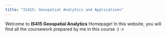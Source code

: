 ```yaml
---
title: "IS415: Geospatial Analytics and Applications"
---
```


Welcome to **IS415 Geospatial Analytics** Homepage! In this website, you will find all the coursework prepared by me in this course :) :\>
